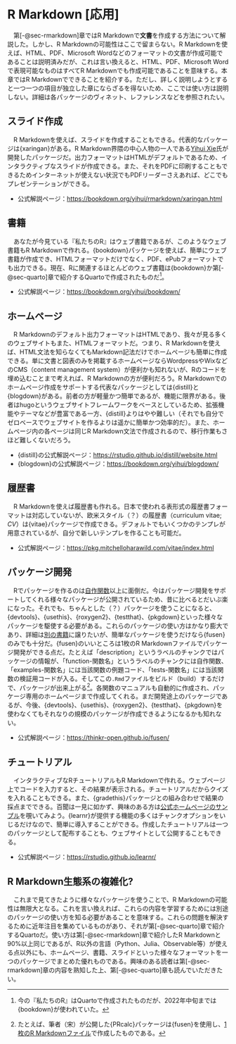 # R Markdown [応用] {#sec-rmarkdown2}

　第[-@sec-rmarkdown]章ではR Markdownで**文書**を作成する方法について解説した。しかし、R Markdownの可能性はここで留まらない。R Markdownを使えば、HTML、PDF、Microsoft Wordなどのフォーマットの文書が作成可能であることは説明済みだが、これは言い換えると、HTML、PDF、Microsoft Wordで表現可能なものはすべてR Markdownでも作成可能であることを意味する。本章ではR Markdownでできることを紹介する。ただし、詳しく説明しようとすると一つ一つの項目が独立した章にならざるを得ないため、ここでは使い方は説明しない。詳細は各パッケージのヴィネット、レファレンスなどを参照されたい。

## スライド作成 {#rmakrdown2-slide}

　R Markdownを使えば、スライドを作成することもできる。代表的なパッケージは{xaringan}がある。R Markdown界隈の中心人物の一人である[Yihui Xie](https://yihui.org/)氏が開発したパッケージだ。出力フォーマットはHTMLがデフォルトであるため、インタラクティブなスライドが作成できる。また、それをPDFに印刷することもできるためインターネットが使えない状況でもPDFリーダーさえあれば、どこでもプレゼンテーションができる。

* 公式解説ページ：<https://bookdown.org/yihui/rmarkdown/xaringan.html>

## 書籍 {#rmakrdown2-book}

　あなたが今見ている『私たちのR』はウェブ書籍であるが、このようなウェブ書籍もR Markdownで作れる。{bookdown}パッケージを使えば、簡単にウェブ書籍が作成でき、HTMLフォーマットだけでなく、PDF、ePubフォーマットでも出力できる。現在、Rに関連するほとんどのウェブ書籍は{bookdown}か第[-@sec-quarto]章で紹介するQuartoで作成されたものだ[^rn4e]。

[^rn4e]: 今の『私たちのR』はQuartoで作成されたものだが、2022年中旬までは{bookdown}が使われていた。

* 公式解説ページ：<https://bookdown.org/yihui/bookdown/>

## ホームページ {#rmakrdown2-homepage}

　R Markdownのデフォルト出力フォーマットはHTMLであり、我々が見る多くのウェブサイトもまた、HTMLフォーマットだ。つまり、R Markdownを使えば、HTML文法を知らなくてもMarkdown記法だけでホームページも簡単に作成できる。単に文書と図表のみを掲載するホームページならWordpressやWixなどのCMS（content management system）が便利かも知れないが、Rのコードを埋め込むことまで考えれば、R Markdownの方が便利だろう。R Markdownでのホームページ作成をサポートする代表なパッケージとしては{distill}と{blogdown}がある。前者の方が軽量かつ簡単であるが、機能に限界がある。後者はhugoというウェブサイトフレームワークをベースとしているため、拡張機能やテーマなどが豊富である一方、{distill}よりはやや難しい（それでも自分でゼロベースでウェブサイトを作るよりは遥かに簡単かつ効率的だ）。また、ホームページ内の各ページは同じR Markdown文法で作成されるので、移行作業もさほど難しくないだろう。

* {distill}の公式解説ページ：<https://rstudio.github.io/distill/website.html>
* {blogdown}の公式解説ページ：<https://bookdown.org/yihui/blogdown/>

## 履歴書 {#rmakrdown2-cv}

　R Markdownを使えば履歴書も作れる。日本で使われる表形式の履歴書フォーマットは対応していないが、欧米スタイル（？）の履歴書（curriculum vitae; *CV*）は{vitae}パッケージで作成できる。デフォルトでもいくつかのテンプレが用意されているが、自分で新しいテンプレを作ることも可能だ。

* 公式解説ページ：<https://pkg.mitchelloharawild.com/vitae/index.html>

## パッケージ開発 {#rmakrdown2-package}

　Rでパッケージを作るのは[自作関数](functions.qmd)以上に面倒だ。今はパッケージ開発をサポートしてくれる様々なパッケージが公開されているため、昔に比べるとだいぶ楽になった。それでも、ちゃんとした（？）パッケージを使うことになると、{devtools}、{usethis}、{roxygen2}、{testthat}、{pkgdown}といった様々なパッケージを駆使する必要がある。これらのパッケージの使い方はかなり膨大であり、詳細は[別の書籍](https://r-pkgs.org/)に譲りたいが、簡単なパッケージを使うだけなら{fusen}のみでも十分だ。{fusen}のいいところは1枚のR Markdownファイルでパッケージ開発ができる点だ。たとえば「description」というラベルのチャンクではパッケージの情報が、「function-関数名」というラベルのチャンクには自作関数、「examples-関数名」には当該関数の例題コード、「tests-関数名」には当該関数の検証用コードが入る。そしてこの`.Rmd`ファイルをビルド（build）するだけで、パッケージが出来上がる[^prcalc]。各関数のマニュアルも自動的に作成され、パッケージ専用のホームページまで作成してくれる。まだ開発途上のパッケージであるが、今後、{devtools}、{usethis}、{roxygen2}、{testthat}、{pkgdown}を使わなくてもそれなりの規模のパッケージが作成できるようになるかも知れない。

[^prcalc]: たとえば、筆者（宋）が公開した{PRcalc}パッケージは{fusen}を使用し、[1枚のR Markdownファイル](https://github.com/JaehyunSong/PRcalc/blob/master/dev/flat_full.Rmd)で作成したものである。

* 公式解説ページ：<https://thinkr-open.github.io/fusen/>

## チュートリアル {#rmakrdown2-tutorial}

　インタラクティブなRチュートリアルもR Markdownで作れる。ウェブページ上でコードを入力すると、その結果が表示される。チュートリアルだからクイズを入れることもできる。また、{gradethis}パッケージとの組み合わせで結果の採点までできる。百聞は一見に如かず、興味のある方は[公式ホームページのサンプル](https://rstudio.github.io/learnr/articles/examples.html)を覗いてみよう。{learnr}が提供する機能の多くはチャンクオプションをいじるだけなので、簡単に導入することができる。作成したチュートリアルは一つのパッケージとして配布することも、ウェブサイトとして公開することもできる。

* 公式解説ページ：<https://rstudio.github.io/learnr/>

## R Markdown生態系の複雑化?

　これまで見てきたように様々なパッケージを使うことで、R Markdownの可能性は無限大となる。これを言い換えれば、これらの内容を学習するためには別途のパッケージの使い方を知る必要があることを意味する。これらの問題を解決するために近年注目を集めているものがあり、それが第[-@sec-quarto]章で紹介するQuartoだ。使い方は第[-@sec-rmarkdown]章で紹介したR Markdownと90%以上同じであるが、R以外の言語（Python、Julia、Observable等）が使える点以外にも、ホームページ、書籍、スライドといった様々なフォーマットを一つのパッケージでまとめた優れものである。興味のある読者は第[-@sec-rmarkdown]章の内容を熟知した上、第[-@sec-quarto]章も読んでいただきたい。